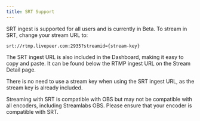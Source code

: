 ```yaml
---
title: SRT Support
---
```


SRT ingest is supported for all users and is currently in Beta. To stream in
SRT, change your stream URL to:

`srt://rtmp.livepeer.com:2935?streamid={stream-key}`

The SRT ingest URL is also included in the Dashboard, making it easy to copy and
paste. It can be found below the RTMP ingest URL on the Stream Detail page.

There is no need to use a stream key when using the SRT ingest URL, as the
stream key is already included.

Streaming with SRT is compatible with OBS but may not be compatible with all
encoders, including Streamlabs OBS. Please ensure that your encoder is
compatible with SRT.
